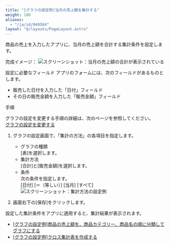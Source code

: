 ```yaml
---
title: "[グラフの設定例]当月の売上額を集計する"
weight: 100
aliases:
  - "/ja/id/040584"
layout: "@/layouts/PageLayout.astro"
---
```




商品の売上を入力したアプリに、当月の売上額を合計する集計条件を設定します。

完成イメージ：
<Img src="/k/kintone/img-ja/report_example1_img02.png" alt="スクリーンショット：当月の売上額の合計が表示されている" />

<Heading id="report_example1_30">設定に必要なフィールド</Heading>
アプリのフォームには、次のフィールドがあるものとします。

* 販売した日付を入力した「日付」フィールド
* その日の販売金額を入力した「販売金額」フィールド

<Heading id="report_example1_10">手順</Heading>
<Note>

グラフの設定を変更する手順の詳細は、次のページを参照してください。  
[グラフの設定を変更する](/k/ja/id/040580.html#report_edit_report_10)


</Note>

1. グラフの設定画面で、「集計の方法」の各項目を指定します。

    * グラフの種類  
      [表]を選択します。
    * 集計方法  
      [合計]と[販売金額]を選択します。
    * 条件  
      次の条件を指定します。  
      [日付] [＝（等しい）] [当月] [すべて]
      <Img src="/k/kintone/img-ja/report_example1_img1.png" alt="スクリーンショット：集計方法の設定例" />

1. 画面右下の[保存]をクリックします。

設定した集計条件をアプリに適用すると、集計結果が表示されます。

<Reference>

* [[グラフの設定例]商品の売上額を、商品カテゴリー、商品名の順に分類してグラフにする](/k/ja/id/040585.html)
* [[グラフの設定例]クロス集計表を作成する](/k/ja/id/040763.html)


</Reference>
